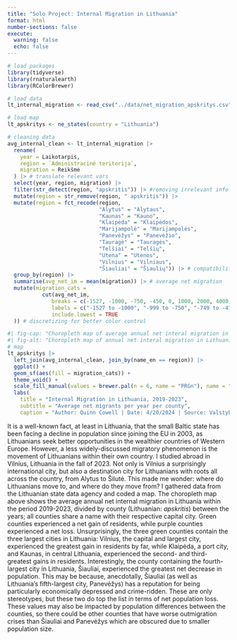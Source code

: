 ```yaml
---
title: "Solo Project: Internal Migration in Lithuania"
format: html
number-sections: false
execute: 
  warning: false
  echo: false
---
```


```r
# load packages
library(tidyverse)
library(rnaturalearth)
library(RColorBrewer)
```

```r
# load data
lt_internal_migration <- read_csv("../data/net_migration_apskritys.csv")
```


```r
# load map
lt_apskritys <- ne_states(country = "Lithuania")
```

```r
# cleaning data
avg_internal_clean <- lt_internal_migration |>
  rename(
    year = Laikotarpis,
    region = `Administracinė teritorija`,
    migration = Reikšmė
  ) |> # translate relevant vars
  select(year, region, migration) |>
  filter(str_detect(region, "apskritis")) |> #removing irrelevant info
  mutate(region = str_remove(region, " apskritis")) |>
  mutate(region = fct_recode(region,
                             "Alytus" = "Alytaus",
                             "Kaunas" = "Kauno",
                             "Klaipėda" = "Klaipėdos",
                             "Marijampolė" = "Marijampolės",
                             "Panevėžys" = "Panevėžio",
                             "Tauragė" = "Tauragės",
                             "Telšiai" = "Telšių",
                             "Utena" = "Utenos",
                             "Vilnius" = "Vilniaus",
                             "Šiauliai" = "Šiaulių")) |> # compatibility edits
  group_by(region) |>
  summarise(avg_net_im = mean(migration)) |> # average net migration
  mutate(migration_cats = 
           cut(avg_net_im,
              breaks = c(-1527, -1000, -750, -450, 0, 1000, 2000, 4000),
              labels = c("-1527 to -1000", "-999 to -750", "-749 to -473", "-472 to 762", "763 to 1000", "1001 to 1500", "1501 to 3897"),
              include.lowest = TRUE
  )) # discretizing for better color control

```

```r
#| fig-cap: "Choropleth map of average annual net interal migration in Lithuania between 2019 to 2023, shown by net gains or losses of residents by county."
#| fig-alt: "Choropleth map of annual net interal migration in Lithuania from 2019 to 2023. Klaipėda, Vilnius, and Kaunas are the only counties with net gains; everywhere else is losing population."
# map
lt_apskritys |>
  left_join(avg_internal_clean, join_by(name_en == region)) |>
  ggplot() +
  geom_sf(aes(fill = migration_cats)) +
  theme_void() +
  scale_fill_manual(values = brewer.pal(n = 6, name = "PRGn"), name = "# Migrants") +
  labs(
    title = "Internal Migration in Lithuania, 2019-2023",
    subtitle = "Average net migrants per year per county",
    caption = "Author: Quinn Cowell | Date: 4/20/2024 | Source: Valstybės duomenų agentūra, 2024")
```

It is a well-known fact, at least in Lithuania, that the small Baltic state has been facing a decline in population since joining the EU in 2003, as Lithuanians seek better opportunities in the wealthier countries of Western Europe. However, a less widely-discussed migratory phenomenon is the movement of Lithuanians within their own country. I studied abroad in Vilnius, Lithuania in the fall of 2023. Not only is Vilnius a surprisingly international city, but also a destination city for Lithuanians with roots all across the country, from Alytus to Šilutė. This made me wonder: where do Lithuanians move to, and where do they move from? I gathered data from the Lithuanian state data agency and coded a map. The choropleth map above shows the average annual net internal migration in Lithuania within the period 2019-2023, divided by county (Lithuanian: *apskritis*) between the years; all counties share a name with their respective capital city. Green counties experienced a net gain of residents, while purple counties experienced a net loss. Unsurprisingly, the three green counties contain the three largest cities in Lithuania: Vilnius, the capital and largest city, experienced the greatest gain in residents by far, while Klaipėda, a port city, and Kaunas, in central Lithuania, experienced the second- and third-greatest gains in residents. Interestingly, the county containing the fourth-largest city in Lithuania, Šiauliai, experienced the greatest net decrease in population. This may be because, anecdotally, Šiauliai (as well as Lithuania's fifth-largest city, Panevėžys) has a reputation for being particularly economically depressed and crime-ridden. These are only stereotypes, but these two do top the list in terms of net population loss. These values may also be impacted by population differences between the counties, so there could be other counties that have worse outmigration crises than Šiauliai and Panevėžys which are obscured due to smaller population size.
